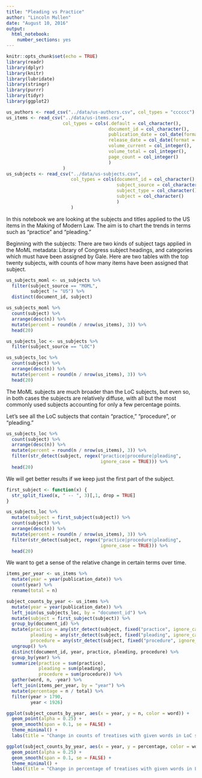 ```yaml
---
title: "Pleading vs Practice"
author: "Lincoln Mullen"
date: "August 10, 2016"
output: 
  html_notebook: 
    number_sections: yes
---
```


```r
knitr::opts_chunk$set(echo = TRUE)
library(readr)
library(dplyr)
library(knitr)
library(lubridate)
library(stringr)
library(purrr)
library(tidyr)
library(ggplot2)

us_authors <- read_csv("../data/us-authors.csv", col_types = "cccccc")
us_items <- read_csv("../data/us-items.csv",
                     col_types = cols(.default = col_character(), 
                                      document_id = col_character(),
                                      publication_date = col_date(format = ""),
                                      release_date = col_date(format = ""),
                                      volume_current = col_integer(),
                                      volume_total = col_integer(),
                                      page_count = col_integer()
                                      )
                     )
us_subjects <- read_csv("../data/us-subjects.csv",
                        col_types = cols(document_id = col_character(), 
                                         subject_source = col_character(),
                                         subject_type = col_character(),
                                         subject = col_character()
                                         )
                        )
```

In this notebook we are looking at the subjects and titles applied to the US items in the Making of Modern Law. The aim is to chart the trends in terms such as "practice" and "pleading." 

Beginning with the subjects: There are two kinds of subject tags applied in the MoML metadata: Library of Congress subject headings, and categories which must have been assigned by Gale. Here are two tables with the top twenty subjects, with counts of how many items have been assigned that subject.

```r
us_subjects_moml <- us_subjects %>% 
  filter(subject_source == "MOML",
         subject != "US") %>% 
  distinct(document_id, subject)

us_subjects_moml %>% 
  count(subject) %>% 
  arrange(desc(n)) %>% 
  mutate(percent = round(n / nrow(us_items), 3)) %>% 
  head(20)
```

```r
us_subjects_loc <- us_subjects %>% 
  filter(subject_source == "LOC")

us_subjects_loc %>% 
  count(subject) %>% 
  arrange(desc(n)) %>% 
  mutate(percent = round(n / nrow(us_items), 3)) %>% 
  head(20)
```

The MoML subjects are much broader than the LoC subjects, but even so, in both cases the subjects are relatively diffuse, with all but the most commonly used subjects accounting for only a few percentage points.

Let's see all the LoC subjects that contain "practice," "procedure", or "pleading."

```r
us_subjects_loc %>% 
  count(subject) %>% 
  arrange(desc(n)) %>% 
  mutate(percent = round(n / nrow(us_items), 3)) %>% 
  filter(str_detect(subject, regex("practice|procedure|pleading", 
                                   ignore_case = TRUE))) %>% 
  head(20)
```

We will get better results if we keep just the first part of the subject.

```r
first_subject <- function(x) {
  str_split_fixed(x, " -- ", 3)[,1, drop = TRUE]
}

us_subjects_loc %>% 
  mutate(subject = first_subject(subject)) %>% 
  count(subject) %>% 
  arrange(desc(n)) %>% 
  mutate(percent = round(n / nrow(us_items), 3)) %>% 
  filter(str_detect(subject, regex("practice|procedure|pleading", 
                                   ignore_case = TRUE))) %>% 
  head(20)
```

We want to get a sense of the relative change in certain terms over time.

```r
items_per_year <- us_items %>%
  mutate(year = year(publication_date)) %>%
  count(year) %>% 
  rename(total = n)

subject_counts_by_year <- us_items %>% 
  mutate(year = year(publication_date)) %>% 
  left_join(us_subjects_loc, by = "document_id") %>% 
  mutate(subject = first_subject(subject)) %>% 
  group_by(document_id) %>% 
  mutate(practice = any(str_detect(subject, fixed("practice", ignore_case = TRUE))),
         pleading = any(str_detect(subject, fixed("pleading", ignore_case = TRUE))),
         procedure = any(str_detect(subject, fixed("procedure", ignore_case = TRUE)))) %>% 
  ungroup() %>% 
  distinct(document_id, year, practice, pleading, procedure) %>% 
  group_by(year) %>% 
  summarize(practice = sum(practice),
            pleading = sum(pleading),
            procedure = sum(procedure)) %>% 
  gather(word, n, -year) %>% 
  left_join(items_per_year, by = "year") %>% 
  mutate(percentage = n / total) %>% 
  filter(year > 1790,
         year < 1926)

ggplot(subject_counts_by_year, aes(x = year, y = n, color = word)) +
  geom_point(alpha = 0.25) + 
  geom_smooth(span = 0.1, se = FALSE) + 
  theme_minimal() +
  labs(title = "Change in counts of treatises with given words in LoC subjects")

ggplot(subject_counts_by_year, aes(x = year, y = percentage, color = word)) +
  geom_point(alpha = 0.25) + 
  geom_smooth(span = 0.1, se = FALSE) + 
  theme_minimal() +
  labs(title = "Change in percentage of treatises with given words in LoC subjects")
```


